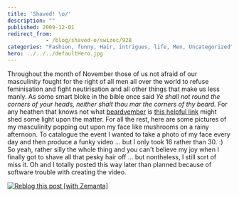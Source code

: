 ```yaml
---
title: 'Shaved! \o/'
description: ""
published: 2009-12-01
redirect_from: 
            - /blog/shaved-o/swizec/928
categories: "Fashion, funny, Hair, intrigues, life, Men, Uncategorized"
hero: ../../../defaultHero.jpg
---
```

Throughout the month of November those of us not afraid of our masculinity fought for the right of all men all over the world to refuse feminisation and fight neutirisation and all other things that make us less manly. As some smart bloke in the bible once said _Ye shall not round the corners of your heads, neither shalt thou mar the corners of thy beard._ For any heathen that knows not what [beardvember](http://www.urbandictionary.com/define.php?term=beardvember) is [this helpful link](http://www.urbandictionary.com/define.php?term=beardvember) might shed some light upon the matter. For all the rest, here are some pictures of my masculinity popping out upon my face like mushrooms on a rainy afternoon. To catalogue the event I wanted to take a photo of my face every day and then produce a funky video ... but I only took 16 rather than 30. :)  So yeah, rather silly the whole thing and you can't believe my joy when I finally got to shave all that pesky hair off ... but nontheless, I still sort of miss it. Oh and I totally posted this way later than planned because of software trouble with creating the video.

[![Reblog this post \[with Zemanta\]](http://img.zemanta.com/reblog_e.png?x-id=fa2090fd-d9f5-4915-bdbc-879d930dda77)](http://reblog.zemanta.com/zemified/fa2090fd-d9f5-4915-bdbc-879d930dda77/ "Reblog this post \[with Zemanta]")
